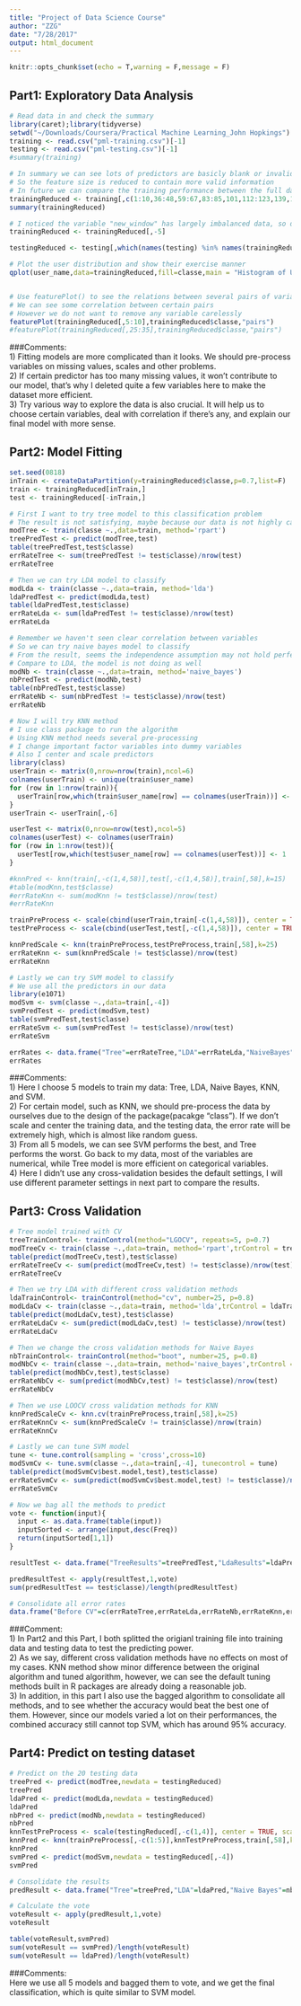 ```yaml
---
title: "Project of Data Science Course"
author: "ZZG"
date: "7/28/2017"
output: html_document
---
```

```r
knitr::opts_chunk$set(echo = T,warning = F,message = F)
```

## Part1: Exploratory Data Analysis
```r
# Read data in and check the summary
library(caret);library(tidyverse)
setwd("~/Downloads/Coursera/Practical Machine Learning_John Hopkings")
training <- read.csv("pml-training.csv")[-1]
testing <- read.csv("pml-testing.csv")[-1]
#summary(training)

# In summary we can see lots of predictors are basicly blank or invalid
# So the feature size is reduced to contain more valid information
# In future we can compare the training performance between the full data and reduced data
trainingReduced <- training[,c(1:10,36:48,59:67,83:85,101,112:123,139,150:159)]
summary(trainingReduced)

# I noticed the variable "new_window" has largely imbalanced data, so delete
trainingReduced <- trainingReduced[,-5]

testingReduced <- testing[,which(names(testing) %in% names(trainingReduced))]

# Plot the user distribution and show their exercise manner
qplot(user_name,data=trainingReduced,fill=classe,main = "Histogram of Users by Classes")


# Use featurePlot() to see the relations between several pairs of variables
# We can see some correlation between certain pairs
# However we do not want to remove any variable carelessly
featurePlot(trainingReduced[,5:10],trainingReduced$classe,"pairs")
#featurePlot(trainingReduced[,25:35],trainingReduced$classe,"pairs")
```
  
###Comments:  
1) Fitting models are more complicated than it looks. We should pre-process variables on missing values, scales and other problems.  
2) If certain predictor has too many missing values, it won't contribute to our model, that's why I deleted quite a few variables here to make the dataset more efficient.  
3) Try various way to explore the data is also crucial. It will help us to choose certain variables, deal with correlation if there's any, and explain our final model with more sense.  



## Part2: Model Fitting
```r
set.seed(0818)
inTrain <- createDataPartition(y=trainingReduced$classe,p=0.7,list=F)
train <- trainingReduced[inTrain,]
test <- trainingReduced[-inTrain,]

# First I want to try tree model to this classification problem
# The result is not satisfying, maybe because our data is not highly categorical
modTree <- train(classe ~.,data=train, method='rpart')
treePredTest <- predict(modTree,test)
table(treePredTest,test$classe)
errRateTree <- sum(treePredTest != test$classe)/nrow(test)
errRateTree

# Then we can try LDA model to classify
modLda <- train(classe ~.,data=train, method='lda')
ldaPredTest <- predict(modLda,test)
table(ldaPredTest,test$classe)
errRateLda <- sum(ldaPredTest != test$classe)/nrow(test)
errRateLda

# Remember we haven't seen clear correlation between variables
# So we can try naive bayes model to classify
# From the result, seems the independence assumption may not hold perfectly
# Compare to LDA, the model is not doing as well
modNb <- train(classe ~.,data=train, method='naive_bayes')
nbPredTest <- predict(modNb,test)
table(nbPredTest,test$classe)
errRateNb <- sum(nbPredTest != test$classe)/nrow(test)
errRateNb

# Now I will try KNN method
# I use class package to run the algorithm
# Using KNN method needs several pre-processing
# I change important factor variables into dummy variables
# Also I center and scale predictors
library(class)
userTrain <- matrix(0,nrow=nrow(train),ncol=6)
colnames(userTrain) <- unique(train$user_name)
for (row in 1:nrow(train)){
  userTrain[row,which(train$user_name[row] == colnames(userTrain))] <- 1
}
userTrain <- userTrain[,-6]

userTest <- matrix(0,nrow=nrow(test),ncol=5)
colnames(userTest) <- colnames(userTrain)
for (row in 1:nrow(test)){
  userTest[row,which(test$user_name[row] == colnames(userTest))] <- 1
}

#knnPred <- knn(train[,-c(1,4,58)],test[,-c(1,4,58)],train[,58],k=15)
#table(modKnn,test$classe)
#errRateKnn <- sum(modKnn != test$classe)/nrow(test)
#errRateKnn

trainPreProcess <- scale(cbind(userTrain,train[-c(1,4,58)]), center = TRUE, scale = TRUE)
testPreProcess <- scale(cbind(userTest,test[,-c(1,4,58)]), center = TRUE, scale = TRUE)

knnPredScale <- knn(trainPreProcess,testPreProcess,train[,58],k=25)
errRateKnn <- sum(knnPredScale != test$classe)/nrow(test)
errRateKnn

# Lastly we can try SVM model to classify
# We use all the predictors in our data
library(e1071)
modSvm <- svm(classe ~.,data=train[,-4])
svmPredTest <- predict(modSvm,test)
table(svmPredTest,test$classe)
errRateSvm <- sum(svmPredTest != test$classe)/nrow(test)
errRateSvm

errRates <- data.frame("Tree"=errRateTree,"LDA"=errRateLda,"NaiveBayes"=errRateNb,"KNN"=errRateKnn,"SVM"=errRateSvm)
errRates
```
  
###Comments:  
1) Here I choose 5 models to train my data: Tree, LDA, Naive Bayes, KNN, and SVM.  
2) For certain model, such as KNN, we should pre-process the data by ourselves due to the design of the package(pacakge "class"). If we don't scale and center the training data, and the testing data, the error rate will be extremely high, which is almost like random guess.  
3) From all 5 models, we can see SVM performs the best, and Tree performs the worst. Go back to my data, most of the variables are numerical, while Tree model is more efficient on categorical variables.  
4) Here I didn't use any cross-validation besides the default settings, I will use different parameter settings in next part to compare the results.  


## Part3: Cross Validation
```r
# Tree model trained with CV
treeTrainControl<- trainControl(method="LGOCV", repeats=5, p=0.7)
modTreeCv <- train(classe ~.,data=train, method='rpart',trControl = treeTrainControl)
table(predict(modTreeCv,test),test$classe)
errRateTreeCv <- sum(predict(modTreeCv,test) != test$classe)/nrow(test)
errRateTreeCv

# Then we try LDA with different cross validation methods
ldaTrainControl<- trainControl(method="cv", number=25, p=0.8)
modLdaCv <- train(classe ~.,data=train, method='lda',trControl = ldaTrainControl)
table(predict(modLdaCv,test),test$classe)
errRateLdaCv <- sum(predict(modLdaCv,test) != test$classe)/nrow(test)
errRateLdaCv

# Then we change the cross validation methods for Naive Bayes
nbTrainControl<- trainControl(method="boot", number=25, p=0.8)
modNbCv <- train(classe ~.,data=train, method='naive_bayes',trControl = nbTrainControl)
table(predict(modNbCv,test),test$classe)
errRateNbCv <- sum(predict(modNbCv,test) != test$classe)/nrow(test)
errRateNbCv

# Then we use LOOCV cross validation methods for KNN 
knnPredScaleCv <- knn.cv(trainPreProcess,train[,58],k=25)
errRateKnnCv <- sum(knnPredScaleCv != train$classe)/nrow(train)
errRateKnnCv

# Lastly we can tune SVM model
tune <- tune.control(sampling = 'cross',cross=10)
modSvmCv <- tune.svm(classe ~.,data=train[,-4], tunecontrol = tune)
table(predict(modSvmCv$best.model,test),test$classe)
errRateSvmCv <- sum(predict(modSvmCv$best.model,test) != test$classe)/nrow(test)
errRateSvmCv

# Now we bag all the methods to predict
vote <- function(input){
  input <- as.data.frame(table(input))
  inputSorted <- arrange(input,desc(Freq))
  return(inputSorted[1,1])
}

resultTest <- data.frame("TreeResults"=treePredTest,"LdaResults"=ldaPredTest,"NaiveBayesResults"=nbPredTest,"KnnResults"=knnPredScale,"SvmResults"=svmPredTest)

predResultTest <- apply(resultTest,1,vote)
sum(predResultTest == test$classe)/length(predResultTest)

# Consolidate all error rates
data.frame("Before CV"=c(errRateTree,errRateLda,errRateNb,errRateKnn,errRateSvm),"After CV"=c(errRateTreeCv,errRateLdaCv,errRateNbCv,errRateKnnCv,errRateSvmCv))
```
  
###Comment:    
1) In Part2 and this Part, I both splitted the origianl training file into training data and testing data to test the predicting power.    
2) As we say, different cross validation methods have no effects on most of my cases. KNN method show minor difference between the original algorithm and tuned algorithm, however, we can see the default tuning methods built in R packages are already doing a reasonable job.  
3) In addition, in this part I also use the bagged algorithm to consolidate all methods, and to see whether the accuracy would beat the best one of them. However, since our models varied a lot on their performances, the combined accuracy still cannot top SVM, which has around 95% accuracy.   


## Part4: Predict on testing dataset
```r
# Predict on the 20 testing data
treePred <- predict(modTree,newdata = testingReduced)
treePred
ldaPred <- predict(modLda,newdata = testingReduced)
ldaPred
nbPred <- predict(modNb,newdata = testingReduced)
nbPred
knnTestPreProcess <- scale(testingReduced[,-c(1,4)], center = TRUE, scale = TRUE)
knnPred <- knn(trainPreProcess[,-c(1:5)],knnTestPreProcess,train[,58],k=25)
knnPred
svmPred <- predict(modSvm,newdata = testingReduced[,-4])
svmPred

# Consolidate the results
predResult <- data.frame("Tree"=treePred,"LDA"=ldaPred,"Naive Bayes"=nbPred,"KNN"=knnPred,"SVM"=svmPred)

# Calculate the vote
voteResult <- apply(predResult,1,vote)
voteResult

table(voteResult,svmPred)
sum(voteResult == svmPred)/length(voteResult)
sum(voteResult == ldaPred)/length(voteResult)
```
    
###Comments:  
Here we use all 5 models and bagged them to vote, and we get the final classification, which is quite similar to SVM model.






